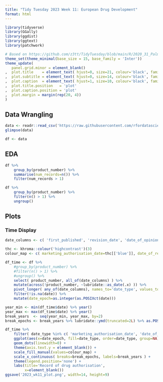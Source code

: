 ```yaml
---
title: "Tidy Tuesday 2023 Week 11: European Drug Development"
format: html
---
```

```r
library(tidyverse)
library(GGally)
library(ggdist)
library(ggtext)
library(patchwork)

# Based on https://github.com/z3tt/TidyTuesday/blob/main/R/2020_31_PalmerPenguins.Rmd
theme_set(theme_minimal(base_size = 15, base_family = 'Inter'))
theme_update(
   panel.grid.minor = element_blank()
,  plot.title    = element_text( hjust=0, size=21, colour='black', family='Inter', face='bold'       , margin=margin(t=10, b=35)                   )
,  plot.subtitle = element_text( hjust=0, size=14, colour='black', family='Inter', face='bold.italic', margin=margin(0, 0, 25, 0)                  )
,  plot.caption  = element_text( hjust=1, size=10, colour='black', family='Inter', face='plain'      , margin=margin(30, 0, 0, 0), lineheight=1.05 )
,  plot.title.position   = 'plot'
,  plot.caption.position = 'plot'
,  plot.margin = margin(rep(20, 4))
)
```



## Data Wrangling

```r
data <- readr::read_csv('https://raw.githubusercontent.com/rfordatascience/tidytuesday/master/data/2023/2023-03-14/drugs.csv') 
glimpse(data)

df <- data
```

## EDA

```r
df %>% 
	group_by(product_number) %>% 
	summarise(num_records=n()) %>% 
	filter(num_records > 1)

df %>% 
	group_by(product_number) %>% 
	filter(n() > 1) %>% 
	ungroup()
```

## Plots

### Time Display

```r
date_columns <- c( 'first_published', 'revision_date', 'date_of_opinion', 'marketing_authorisation_date', 'date_of_refusal_of_marketing_authorisation' )

thc <- khroma::colour('highcontrast')(3)
colour_map <- c( marketing_authorisation_date=thc[['blue']], date_of_refusal_of_marketing_authorisation=thc[['red']])

df_time <- df %>% 
	#group_by(product_number) %>% 
	#filter(n() > 1) %>% 
	#ungroup() %>% 
	select( product_number, all_of(date_columns) ) %>% 
	mutate(across(!product_number, ~lubridate::as_date(.x) )) %>% 
	pivot_longer( any_of(date_columns), names_to='date_type', values_to='date' ) %>% 
	filter(!is.na(date)) %>% 
	mutate(date_epoch=as.integer(as.POSIXct(date)))

year_min <- min(df_time$date) %>% year()
year_max <- max(df_time$date) %>% year()
break_years  <- seq(year_min, year_max, by=2)
break_epochs <- break_years %>% lubridate::ymd(truncated=2L) %>% as.POSIXct() %>% as.integer()

df_time %>% 
	filter( date_type %in% c( 'marketing_authorisation_date', 'date_of_refusal_of_marketing_authorisation' )) %>% 
	ggplot(aes(x=date_epoch, fill=date_type, order=date_type, group=NA)) +
	geom_dots(linewidth=0) +
	theme(axis.text.y = element_blank()) +
	scale_fill_manual(values=colour_map) +
	scale_x_continuous( breaks=break_epochs, labels=break_years ) +
	theme(legend.position='none') +
	labs(title='Record of drug authorisation',
		 x=element_blank())
ggsave('2023_wk11_plot.png', width=14, height=9)
```

